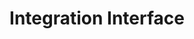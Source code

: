 ---
title: 'Integration Interface'
sidetitle: 'Integrations'
description: 'Coming soon.'
icon: "gears"
iconType: "solid"
---